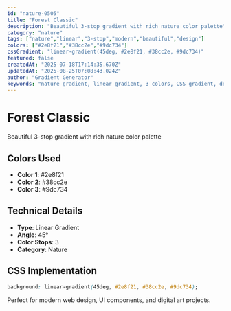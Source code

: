 ```yaml
---
id: "nature-0505"
title: "Forest Classic"
description: "Beautiful 3-stop gradient with rich nature color palette"
category: "nature"
tags: ["nature","linear","3-stop","modern","beautiful","design"]
colors: ["#2e8f21","#38cc2e","#9dc734"]
cssGradient: "linear-gradient(45deg, #2e8f21, #38cc2e, #9dc734)"
featured: false
createdAt: "2025-07-18T17:14:35.670Z"
updatedAt: "2025-08-25T07:08:43.024Z"
author: "Gradient Generator"
keywords: "nature gradient, linear gradient, 3 colors, CSS gradient, design, #2e8f21, #38cc2e, #9dc734"
---
```


# Forest Classic

Beautiful 3-stop gradient with rich nature color palette

## Colors Used
- **Color 1**: #2e8f21
- **Color 2**: #38cc2e
- **Color 3**: #9dc734

## Technical Details
- **Type**: Linear Gradient
- **Angle**: 45°
- **Color Stops**: 3
- **Category**: Nature

## CSS Implementation
```css
background: linear-gradient(45deg, #2e8f21, #38cc2e, #9dc734);
```

Perfect for modern web design, UI components, and digital art projects.
